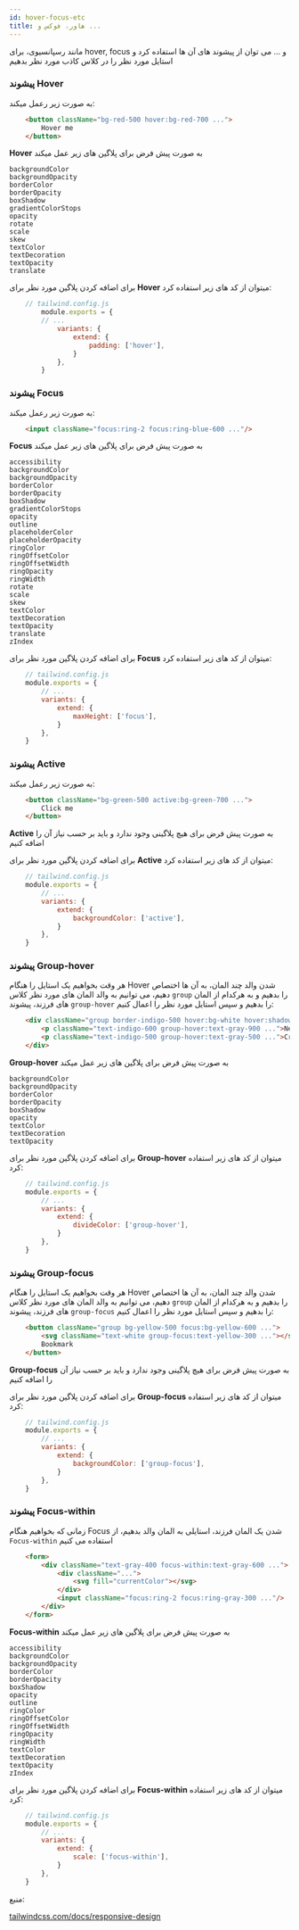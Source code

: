 ```yaml
---
id: hover-focus-etc
title: هاور، فوکس و ...
---
```


مانند رسپانسیوی، برای hover, focus و ... می توان از پیشوند های آن ها استفاده کرد و استایل مورد نظر را در کلاس کاذب مورد نظر بدهیم

### پیشوند Hover

به صورت زیر رعمل میکند:

<div dir="ltr">

```html
    <button className="bg-red-500 hover:bg-red-700 ...">
        Hover me
    </button>
```

</div>

**Hover** به صورت پیش فرض برای پلاگین های زیر عمل میکند

`backgroundColor` <br/>
`backgroundOpacity` <br/>
`borderColor` <br/>
`borderOpacity` <br/>
`boxShadow` <br/>
`gradientColorStops` <br/>
`opacity` <br/>
`rotate` <br/>
`scale` <br/>
`skew` <br/>
`textColor` <br/>
`textDecoration` <br/>
`textOpacity` <br/>
`translate` <br/>

برای اضافه کردن پلاگین مورد نظر برای **Hover** میتوان از کد های زیر استفاده کرد:

<div dir="ltr">

```javascript
    // tailwind.config.js
        module.exports = {
        // ...
            variants: {
                extend: {
                    padding: ['hover'],
                }
            },
        }
```

</div>

### پیشوند Focus

به صورت زیر رعمل میکند:

<div dir="ltr">

```html
    <input className="focus:ring-2 focus:ring-blue-600 ..."/>
```

</div>

**Focus** به صورت پیش فرض برای پلاگین های زیر عمل میکند

`accessibility` <br/>
`backgroundColor` <br/>
`backgroundOpacity` <br/>
`borderColor` <br/>
`borderOpacity` <br/>
`boxShadow` <br/>
`gradientColorStops` <br/>
`opacity` <br/>
`outline` <br/>
`placeholderColor` <br/>
`placeholderOpacity` <br/>
`ringColor` <br/>
`ringOffsetColor` <br/>
`ringOffsetWidth` <br/>
`ringOpacity` <br/>
`ringWidth` <br/>
`rotate` <br/>
`scale` <br/>
`skew` <br/>
`textColor` <br/>
`textDecoration` <br/>
`textOpacity` <br/>
`translate` <br/>
`zIndex` <br/>

برای اضافه کردن پلاگین مورد نظر برای **Focus** میتوان از کد های زیر استفاده کرد:

<div dir="ltr">

```javascript
    // tailwind.config.js
    module.exports = {
        // ...
        variants: {
            extend: {
                maxHeight: ['focus'],
            }
        },
    }
```

</div>

### پیشوند Active

به صورت زیر رعمل میکند:

<div dir="ltr">

```html
    <button className="bg-green-500 active:bg-green-700 ...">
        Click me
    </button>
```

</div>

**Active** به صورت پیش فرض برای هیچ پلاگینی وجود ندارد و باید بر حسب نیاز آن را اضافه کنیم

برای اضافه کردن پلاگین مورد نظر برای **Active** میتوان از کد های زیر استفاده کرد:

<div dir="ltr">

```javascript
    // tailwind.config.js
    module.exports = {
        // ...
        variants: {
            extend: {
                backgroundColor: ['active'],
            }
        },
    }
```

</div>

### پیشوند Group-hover

هر وقت بخواهیم یک استایل را هنگام Hover شدن والد چند المان، به آن ها اختصاص دهیم، می توانیم به والد المان های مورد نظر کلاس `group` را بدهیم و به هرکدام از المان های فرزند، پیشوند `group-hover` را بدهیم و سپس استایل مورد نظر را اعمال کنیم:

<div dir="ltr">

```html
    <div className="group border-indigo-500 hover:bg-white hover:shadow-lg hover:border-transparent ...">
        <p className="text-indigo-600 group-hover:text-gray-900 ...">New Project</p>
        <p className="text-indigo-500 group-hover:text-gray-500 ...">Create a new project from a variety of starting templates.</p>
    </div>
```

</div>

**Group-hover** به صورت پیش فرض برای پلاگین های زیر عمل میکند

`backgroundColor` <br/>
`backgroundOpacity` <br/>
`borderColor` <br/>
`borderOpacity` <br/>
`boxShadow` <br/>
`opacity` <br/>
`textColor` <br/>
`textDecoration` <br/>
`textOpacity` <br/>

برای اضافه کردن پلاگین مورد نظر برای **Group-hover** میتوان از کد های زیر استفاده کرد:

<div dir="ltr">

```javascript
    // tailwind.config.js
    module.exports = {
        // ...
        variants: {
            extend: {
                divideColor: ['group-hover'],
            }
        },
    }
```

</div>

### پیشوند Group-focus

هر وقت بخواهیم یک استایل را هنگام Hover شدن والد چند المان، به آن ها اختصاص دهیم، می توانیم به والد المان های مورد نظر کلاس `group` را بدهیم و به هرکدام از المان های فرزند، پیشوند `group-focus` را بدهیم و سپس استایل مورد نظر را اعمال کنیم:

<div dir="ltr">

```html
    <button className="group bg-yellow-500 focus:bg-yellow-600 ...">
        <svg className="text-white group-focus:text-yellow-300 ..."></svg>
        Bookmark
    </button>
```

</div>

**Group-focus** به صورت پیش فرض برای هیچ پلاگینی وجود ندارد و باید بر حسب نیاز آن را اضافه کنیم

برای اضافه کردن پلاگین مورد نظر برای **Group-focus** میتوان از کد های زیر استفاده کرد:

<div dir="ltr">

```javascript
    // tailwind.config.js
    module.exports = {
        // ...
        variants: {
            extend: {
                backgroundColor: ['group-focus'],
            }
        },
    }
```

</div>

### پیشوند Focus-within

زمانی که بخواهیم هنگام Focus شدن یک المان فرزند، استایلی به المان والد بدهیم، از `Focus-within` استفاده می کنیم

<div dir="ltr">

```html
    <form>
        <div className="text-gray-400 focus-within:text-gray-600 ...">
            <div className="...">
                <svg fill="currentColor"></svg>
            </div>
            <input className="focus:ring-2 focus:ring-gray-300 ..."/>
        </div>
    </form>
```

</div>

**Focus-within** به صورت پیش فرض برای پلاگین های زیر عمل میکند

`accessibility` <br/>
`backgroundColor` <br/>
`backgroundOpacity` <br/>
`borderColor` <br/>
`borderOpacity` <br/>
`boxShadow` <br/>
`opacity` <br/>
`outline` <br/>
`ringColor` <br/>
`ringOffsetColor` <br/>
`ringOffsetWidth` <br/>
`ringOpacity` <br/>
`ringWidth` <br/>
`textColor` <br/>
`textDecoration` <br/>
`textOpacity` <br/>
`zIndex` <br/>

برای اضافه کردن پلاگین مورد نظر برای **Focus-within** میتوان از کد های زیر استفاده کرد:

<div dir="ltr">

```javascript
    // tailwind.config.js
    module.exports = {
        // ...
        variants: {
            extend: {
                scale: ['focus-within'],
            }
        },
    }
```

</div>

منبع:

[tailwindcss.com/docs/responsive-design](https://tailwindcss.com/docs/responsive-design)
